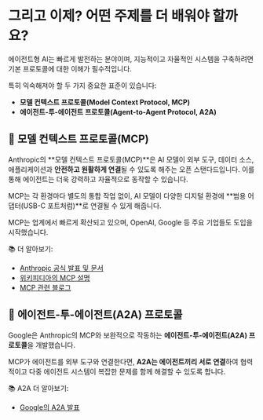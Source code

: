 # 그리고 이제? 어떤 주제를 더 배워야 할까요?

에이전트형 AI는 빠르게 발전하는 분야이며, 지능적이고 자율적인 시스템을 구축하려면 기본 프로토콜에 대한 이해가 필수적입니다.

특히 익숙해져야 할 두 가지 중요한 표준이 있습니다:

- **모델 컨텍스트 프로토콜(Model Context Protocol, MCP)**  
- **에이전트-투-에이전트 프로토콜(Agent-to-Agent Protocol, A2A)**

## 🔌 모델 컨텍스트 프로토콜(MCP)

Anthropic의 **모델 컨텍스트 프로토콜(MCP)**은 AI 모델이 외부 도구, 데이터 소스, 애플리케이션과 **안전하고 원활하게 연결**될 수 있도록 해주는 오픈 스탠다드입니다. 이를 통해 에이전트는 더욱 강력하고 자율적으로 동작할 수 있습니다.

MCP는 각 환경마다 별도의 통합 작업 없이, AI 모델이 다양한 디지털 환경에 **범용 어댑터(USB-C 포트처럼)**로 연결될 수 있게 해줍니다.

MCP는 업계에서 빠르게 확산되고 있으며, OpenAI, Google 등 주요 기업들도 도입을 시작했습니다.

📚 더 알아보기:
- [Anthropic 공식 발표 및 문서](https://www.anthropic.com/news/model-context-protocol)
- [위키피디아의 MCP 설명](https://en.wikipedia.org/wiki/Model_Context_Protocol)
- [MCP 관련 블로그](https://huggingface.co/blog/Kseniase/mcp)

## 🤝 에이전트-투-에이전트(A2A) 프로토콜

Google은 Anthropic의 MCP와 보완적으로 작동하는 **에이전트-투-에이전트(A2A) 프로토콜**을 개발했습니다.

MCP가 에이전트를 외부 도구와 연결한다면, **A2A는 에이전트끼리 서로 연결**하여 협력적이고 다중 에이전트 시스템이 복잡한 문제를 함께 해결할 수 있도록 합니다.

📚 A2A 더 알아보기:  
- [Google의 A2A 발표](https://developers.googleblog.com/en/a2a-a-new-era-of-agent-interoperability/) 